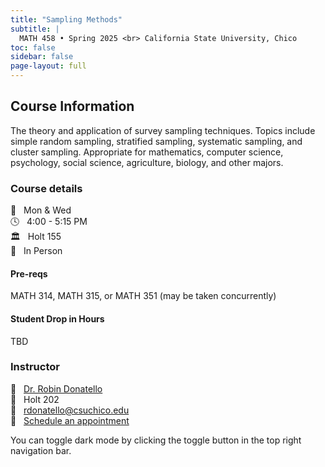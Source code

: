 ```yaml
---
title: "Sampling Methods"
subtitle: |
  MATH 458 • Spring 2025 <br> California State University, Chico
toc: false
sidebar: false
page-layout: full
---
```



## Course Information

The theory and application of survey sampling techniques. Topics include simple random sampling, stratified sampling, systematic sampling, and cluster sampling. Appropriate for mathematics, computer science, psychology, social science, agriculture, biology, and other majors. 


::: {.grid .course-details}

::: {.g-col-4}
### Course details

📅 &nbsp; Mon & Wed  
🕓 &nbsp; 4:00 - 5:15 PM    
🏛 &nbsp; Holt 155  
👥️ &nbsp; In Person
:::


::: {.g-col-4}
#### Pre-reqs
MATH 314, MATH 315, or MATH 351 (may be taken concurrently)

#### Student Drop in Hours

TBD
:::



::: {.g-col-4}
### Instructor

🐾 &nbsp; [Dr. Robin Donatello](https://www.norcalbiostat.com)  
🚪 &nbsp; Holt 202  
📧 &nbsp; <a href="mailto:rdonatello@csuchico.edu">rdonatello@csuchico.edu</a>  
🙋 &nbsp; [Schedule an appointment](https://dr-donatello.youcanbook.me/)
:::

:::


:::{.callout-tip}
You can toggle dark mode by clicking the toggle button in the top right navigation bar.
:::